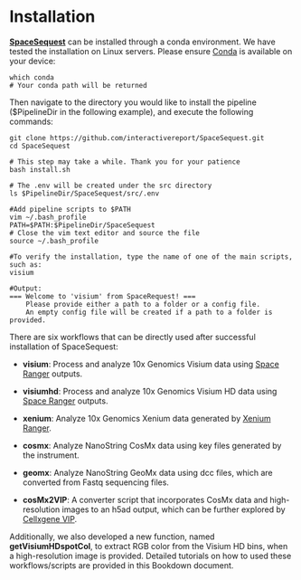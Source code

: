 # Installation

[**SpaceSequest**](https://github.com/interactivereport/spacesequest){target="_blank"} can be installed through a conda environment. We have tested the installation on Linux servers. Please ensure [Conda](https://anaconda.org/anaconda/conda){target="_blank"} is available on your device:

```
which conda
# Your conda path will be returned
```

Then navigate to the directory you would like to install the pipeline ($PipelineDir in the following example), and execute the following commands:

```
git clone https://github.com/interactivereport/SpaceSequest.git
cd SpaceSequest

# This step may take a while. Thank you for your patience
bash install.sh

# The .env will be created under the src directory
ls $PipelineDir/SpaceSequest/src/.env

#Add pipeline scripts to $PATH
vim ~/.bash_profile
PATH=$PATH:$PipelineDir/SpaceSequest
# Close the vim text editor and source the file
source ~/.bash_profile

#To verify the installation, type the name of one of the main scripts, such as:
visium

#Output:
=== Welcome to 'visium' from SpaceRequest! ===
	Please provide either a path to a folder or a config file.
	An empty config file will be created if a path to a folder is provided.
```

There are six workflows that can be directly used after successful installation of SpaceSequest:

 - **visium**: Process and analyze 10x Genomics Visium data using [Space Ranger](https://www.10xgenomics.com/support/software/space-ranger/2.1){target="_blank"} outputs.
 
 - **visiumhd**: Process and analyze 10x Genomics Visium HD data using [Space Ranger](https://www.10xgenomics.com/support/software/space-ranger/2.1){target="_blank"} outputs.
  
 - **xenium**: Analyze 10x Genomics Xenium data generated by [Xenium Ranger](https://www.10xgenomics.com/support/software/xenium-ranger/latest){target="_blank"}.
   
 - **cosmx**: Analyze NanoString CosMx data using key files generated by the instrument.
    
 - **geomx**: Analyze NanoString GeoMx data using dcc files, which are converted from Fastq sequencing files.
     
 - **cosMx2VIP**: A converter script that incorporates CosMx data and high-resolution images to an h5ad output, which can be further explored by [Cellxgene VIP](https://github.com/interactivereport/cellxgene_VIP){target="_blank"}.

Additionally, we also developed a new function, named **getVisiumHDspotCol**, to extract RGB color from the Visium HD bins, when a high-resolution image is provided. Detailed tutorials on how to used these workflows/scripts are provided in this Bookdown document.